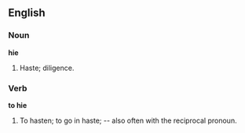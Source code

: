 ==English==

===Noun===

'''hie'''

#Haste; diligence.

===Verb===

'''to hie'''

#To hasten; to go in haste; -- also often with the reciprocal pronoun.
